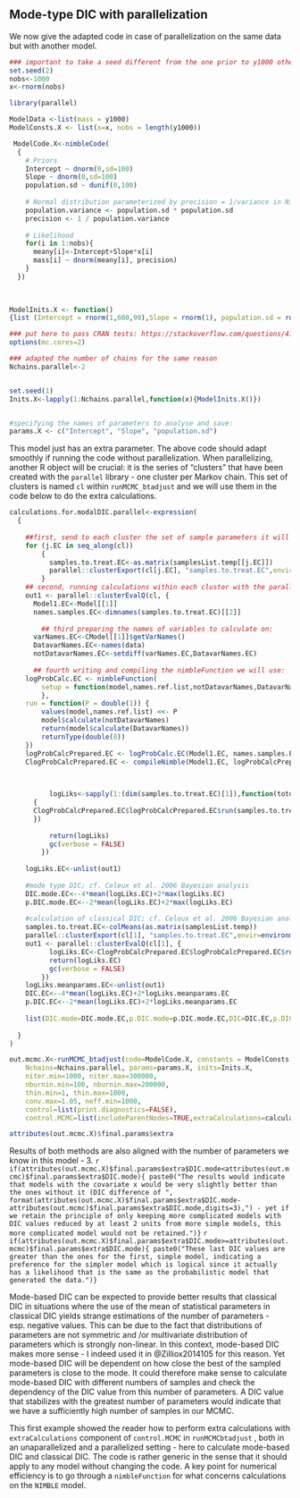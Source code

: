 
## Mode-type DIC with parallelization

We now give the adapted code in case of parallelization on the same data but with another model.

```{r More Simulated data}
### important to take a seed different from the one prior to y1000 otherwise two vectors y1000 & x will be parallel
set.seed(2)
nobs<-1000
x<-rnorm(nobs)

library(parallel)

ModelData <-list(mass = y1000)
ModelConsts.X <- list(x=x, nobs = length(y1000))

 ModelCode.X<-nimbleCode(
  {
    # Priors
    Intercept ~ dnorm(0,sd=100)
    Slope ~ dnorm(0,sd=100)
    population.sd ~ dunif(0,100)
    
    # Normal distribution parameterized by precision = 1/variance in Nimble
    population.variance <- population.sd * population.sd
    precision <- 1 / population.variance
  
    # Likelihood
    for(i in 1:nobs){
      meany[i]<-Intercept+Slope*x[i]
      mass[i] ~ dnorm(meany[i], precision)
    }
  })
 
 

ModelInits.X <- function()
{list (Intercept = rnorm(1,600,90),Slope = rnorm(1), population.sd = runif(1, 30,100))}

### put here to pass CRAN tests: https://stackoverflow.com/questions/41307178/error-processing-vignette-failed-with-diagnostics-4-simultaneous-processes-spa
options(mc.cores=2)

### adapted the number of chains for the same reason
Nchains.parallel<-2


set.seed(1)
Inits.X<-lapply(1:Nchains.parallel,function(x){ModelInits.X()})


#specifying the names of parameters to analyse and save:
params.X <- c("Intercept", "Slope", "population.sd") 


```

This model just has an extra parameter. The above code should adapt smoothly if running the code without parallelization. When parallelizing, another R object will be crucial: it is the series of "clusters" that have been created with the `parallel` library - one cluster per Markov chain. This set of clusters is named `cl` within `runMCMC_btadjust` and we will use them in the code below to do the extra calculations. 

```{r Nimble DIC & parallel run, cache=FALSE}

calculations.for.modalDIC.parallel<-expression(
  {
     
    ##first, send to each cluster the set of sample parameters it will have to treat in a matrix format
    for (j.EC in seq_along(cl))
        {
          samples.to.treat.EC<-as.matrix(samplesList.temp[[j.EC]])
          parallel::clusterExport(cl[j.EC], "samples.to.treat.EC",envir=environment())
        }
    ## second, running calculations within each cluster with the parallel::clusterEvalQ function
    out1 <- parallel::clusterEvalQ(cl, {
      Model1.EC<-Model[[1]]
      names.samples.EC<-dimnames(samples.to.treat.EC)[[2]]
    
        ## third preparing the names of variables to calculate on:
      varNames.EC<-CModel[[1]]$getVarNames()
      DatavarNames.EC<-names(data)
      notDatavarNames.EC<-setdiff(varNames.EC,DatavarNames.EC)
      
      ## fourth writing and compiling the nimbleFunction we will use:
    logProbCalc.EC <- nimbleFunction(
		setup = function(model,names.ref.list,notDatavarNames,DatavarNames) {
	    },
    run = function(P = double(1)) {
		values(model,names.ref.list) <<- P
		model$calculate(notDatavarNames)
        return(model$calculate(DatavarNames))
        returnType(double(0))
    })
    logProbCalcPrepared.EC <- logProbCalc.EC(Model1.EC, names.samples.EC, notDatavarNames.EC, DatavarNames.EC)
    ClogProbCalcPrepared.EC <- compileNimble(Model1.EC, logProbCalcPrepared.EC)


      
          logLiks<-sapply(1:(dim(samples.to.treat.EC)[1]),function(toto) 
      {
      ClogProbCalcPrepared.EC$logProbCalcPrepared.EC$run(samples.to.treat.EC[toto,])
      })
    
          return(logLiks)
          gc(verbose = FALSE)
        })
    
    logLiks.EC<-unlist(out1)
    
    #mode type DIC; cf. Celeux et al. 2006 Bayesian analysis
    DIC.mode.EC<--4*mean(logLiks.EC)+2*max(logLiks.EC)
    p.DIC.mode.EC<--2*mean(logLiks.EC)+2*max(logLiks.EC)
    
    #calculation of classical DIC; cf. Celeux et al. 2006 Bayesian analysis
    samples.to.treat.EC<-colMeans(as.matrix(samplesList.temp))
    parallel::clusterExport(cl[1], "samples.to.treat.EC",envir=environment())
    out1 <- parallel::clusterEvalQ(cl[1], {
          logLiks.EC<-ClogProbCalcPrepared.EC$logProbCalcPrepared.EC$run(samples.to.treat.EC)
          return(logLiks.EC)
          gc(verbose = FALSE)
        })
    logLiks.meanparams.EC<-unlist(out1)
    DIC.EC<--4*mean(logLiks.EC)+2*logLiks.meanparams.EC
    p.DIC.EC<--2*mean(logLiks.EC)+2*logLiks.meanparams.EC
    
    list(DIC.mode=DIC.mode.EC,p.DIC.mode=p.DIC.mode.EC,DIC=DIC.EC,p.DIC=p.DIC.EC)
    
  }
)

out.mcmc.X<-runMCMC_btadjust(code=ModelCode.X, constants = ModelConsts.X, data = ModelData, MCMC_language="Nimble",
    Nchains=Nchains.parallel, params=params.X, inits=Inits.X,
    niter.min=1000, niter.max=300000,
    nburnin.min=100, nburnin.max=200000, 
    thin.min=1, thin.max=1000,
    conv.max=1.05, neff.min=1000,
    control=list(print.diagnostics=FALSE),
    control.MCMC=list(includeParentNodes=TRUE,extraCalculations=calculations.for.modalDIC.parallel,parallelize=TRUE))

attributes(out.mcmc.X)$final.params$extra

```

Results of both methods are also aligned with the number of parameters we know in this model - 3. 
`r if(attributes(out.mcmc.X)$final.params$extra$DIC.mode<attributes(out.mcmc)$final.params$extra$DIC.mode){ paste0("The results would indicate that models with the covariate x would be very slightly better than the ones without it (DIC difference of ", format(attributes(out.mcmc.X)$final.params$extra$DIC.mode-attributes(out.mcmc)$final.params$extra$DIC.mode,digits=3),") - yet if we retain the principle of only keeping more complicated models with DIC values reduced by at least 2 units from more simple models, this more complicated model would not be retained.")}`
`r if(attributes(out.mcmc.X)$final.params$extra$DIC.mode>=attributes(out.mcmc)$final.params$extra$DIC.mode){ paste0("These last DIC values are greater than the ones for the first, simple model, indicating a preference for the simpler model which is logical since it actually has a likelihood that is the same as the probabilistic model that generated the data.")}`

Mode-based DIC can be expected to provide better results that classical DIC in situations where the use of the mean of statistical parameters in classical DIC yields strange estimations of the number of parameters - esp. negative values. This can be due to the fact that distributions of parameters are not symmetric and /or multivariate distribution of parameters which is strongly non-linear. In this context, mode-based DIC makes more sense - I indeed used it in @Zilliox2014105 for this reason. Yet mode-based DIC will be dependent on how close the best of the sampled parameters is close to the mode. It could therefore make sense to calculate mode-based DIC with different numbers of samples and check the dependency of the DIC value from this number of parameters. A DIC value that stabilizes with the greatest number of parameters would indicate that we have a sufficiently high number of samples in our MCMC.

This first example showed the reader how to perform extra calculations with `extraCalculations` component of `control.MCMC` in `runMCMCbtadjust` , both in an unaparallelized and a parallelized setting - here to calculate mode-based DIC and classical DIC. The code is rather generic in the sense that it should apply to any model without changing the code. A key point for numerical efficiency is to go through a `nimbleFunction` for what concerns calculations on the `NIMBLE` model.
